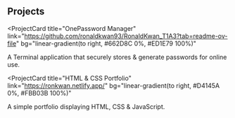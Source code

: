 ## Projects

<ProjectCard
  title="OnePassword Manager"
  link="https://github.com/ronaldkwan93/RonaldKwan_T1A3?tab=readme-ov-file"
  bg="linear-gradient(to right, #662D8C 0%, #ED1E79 100%)"
>
  A Terminal application that securely stores & generate passwords for online use.
</ProjectCard>

<ProjectCard
  title="HTML & CSS Portfolio"
  link="https://ronkwan.netlify.app/"
  bg="linear-gradient(to right, #D4145A 0%, #FBB03B 100%)"
>
  A simple portfolio displaying HTML, CSS & JavaScript.
</ProjectCard>



